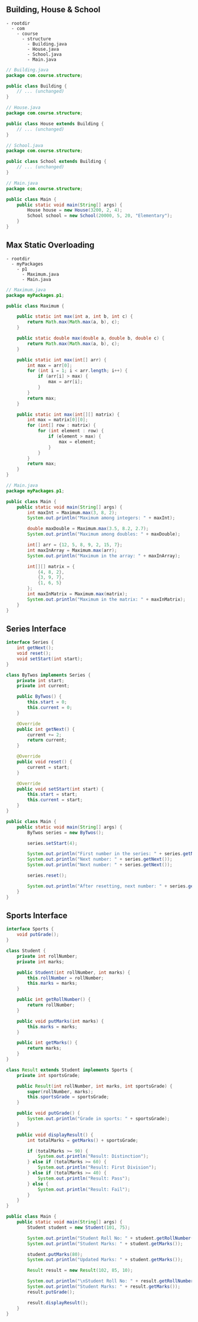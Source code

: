 ## Building, House & School

```
- rootdir
  - com
    - course
      - structure
        - Building.java
        - House.java
        - School.java
        - Main.java
```

```java
// Building.java
package com.course.structure;

public class Building {
    // ... (unchanged)
}

// House.java
package com.course.structure;

public class House extends Building {
    // ... (unchanged)
}

// School.java
package com.course.structure;

public class School extends Building {
    // ... (unchanged)
}

// Main.java
package com.course.structure;

public class Main {
    public static void main(String[] args) {
        House house = new House(3200, 2, 4);
        School school = new School(20000, 5, 20, "Elementary");
    }
}
```

## Max Static Overloading

```
- rootdir
  - myPackages
    - p1
      - Maximum.java
      - Main.java
```

```java
// Maximum.java
package myPackages.p1;

public class Maximum {

    public static int max(int a, int b, int c) {
        return Math.max(Math.max(a, b), c);
    }

    public static double max(double a, double b, double c) {
        return Math.max(Math.max(a, b), c);
    }

    public static int max(int[] arr) {
        int max = arr[0];
        for (int i = 1; i < arr.length; i++) {
            if (arr[i] > max) {
                max = arr[i];
            }
        }
        return max;
    }

    public static int max(int[][] matrix) {
        int max = matrix[0][0];
        for (int[] row : matrix) {
            for (int element : row) {
                if (element > max) {
                    max = element;
                }
            }
        }
        return max;
    }
}

// Main.java
package myPackages.p1;

public class Main {
    public static void main(String[] args) {
        int maxInt = Maximum.max(3, 8, 2);
        System.out.println("Maximum among integers: " + maxInt);

        double maxDouble = Maximum.max(3.5, 8.2, 2.7);
        System.out.println("Maximum among doubles: " + maxDouble);

        int[] arr = {12, 5, 8, 9, 2, 15, 7};
        int maxInArray = Maximum.max(arr);
        System.out.println("Maximum in the array: " + maxInArray);

        int[][] matrix = {
            {4, 8, 2},
            {3, 9, 7},
            {1, 6, 5}
        };
        int maxInMatrix = Maximum.max(matrix);
        System.out.println("Maximum in the matrix: " + maxInMatrix);
    }
}
```

## Series Interface

```java
interface Series {
    int getNext();
    void reset();
    void setStart(int start);
}

class ByTwos implements Series {
    private int start;
    private int current;

    public ByTwos() {
        this.start = 0;
        this.current = 0;
    }

    @Override
    public int getNext() {
        current += 2;
        return current;
    }

    @Override
    public void reset() {
        current = start;
    }

    @Override
    public void setStart(int start) {
        this.start = start;
        this.current = start;
    }
}

public class Main {
    public static void main(String[] args) {
        ByTwos series = new ByTwos();

        series.setStart(4);

        System.out.println("First number in the series: " + series.getNext());
        System.out.println("Next number: " + series.getNext());
        System.out.println("Next number: " + series.getNext());

        series.reset();

        System.out.println("After resetting, next number: " + series.getNext());
    }
}
```

## Sports Interface

```java
interface Sports {
    void putGrade();
}

class Student {
    private int rollNumber;
    private int marks;

    public Student(int rollNumber, int marks) {
        this.rollNumber = rollNumber;
        this.marks = marks;
    }

    public int getRollNumber() {
        return rollNumber;
    }

    public void putMarks(int marks) {
        this.marks = marks;
    }

    public int getMarks() {
        return marks;
    }
}

class Result extends Student implements Sports {
    private int sportsGrade;

    public Result(int rollNumber, int marks, int sportsGrade) {
        super(rollNumber, marks);
        this.sportsGrade = sportsGrade;
    }

    public void putGrade() {
        System.out.println("Grade in sports: " + sportsGrade);
    }

    public void displayResult() {
        int totalMarks = getMarks() + sportsGrade;

        if (totalMarks >= 90) {
            System.out.println("Result: Distinction");
        } else if (totalMarks >= 60) {
            System.out.println("Result: First Division");
        } else if (totalMarks >= 40) {
            System.out.println("Result: Pass");
        } else {
            System.out.println("Result: Fail");
        }
    }
}

public class Main {
    public static void main(String[] args) {
        Student student = new Student(101, 75);

        System.out.println("Student Roll No: " + student.getRollNumber());
        System.out.println("Student Marks: " + student.getMarks());

        student.putMarks(80);
        System.out.println("Updated Marks: " + student.getMarks());

        Result result = new Result(102, 85, 10);

        System.out.println("\nStudent Roll No: " + result.getRollNumber());
        System.out.println("Student Marks: " + result.getMarks());
        result.putGrade();

        result.displayResult();
    }
}
```
